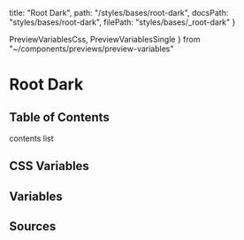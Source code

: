   title: "Root Dark",
  path: "/styles/bases/root-dark",
  docsPath: "styles/bases/root-dark",
  filePath: "styles/bases/_root-dark"
}

  PreviewVariablesCss,
  PreviewVariablesSingle
} from "~/components/previews/preview-variables"

# Root Dark

## Table of Contents

contents list

## CSS Variables

<PreviewVariablesCss filePath={meta.filePath} viewCompiled={true} />

## Variables

<PreviewVariablesSingle filePath={meta.filePath} viewCompiled={false} />

## Sources

<PreviewSources
  title={meta.title}
  docsPath={meta.docsPath}
  scssPath={meta.filePath}
/>
